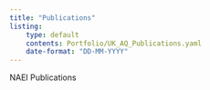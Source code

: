 ```yaml
---
title: "Publications"
listing:
    type: default
    contents: Portfolio/UK_AQ_Publications.yaml
    date-format: "DD-MM-YYYY"
---
```


NAEI Publications


